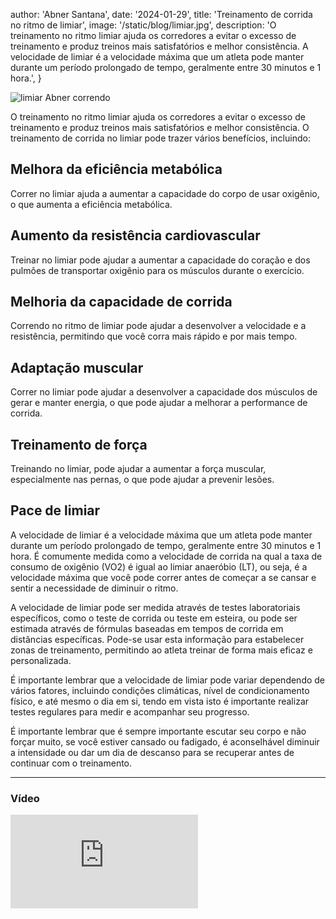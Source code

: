 
  author: 'Abner Santana',
  date: '2024-01-29',
  title: 'Treinamento de corrida no ritmo de limiar',
  image: '/static/blog/limiar.jpg',
  description:
  'O treinamento no ritmo limiar ajuda os corredores a evitar o excesso de treinamento e produz treinos mais satisfatórios e melhor consistência. A velocidade de limiar é a velocidade máxima que um atleta pode manter durante um período prolongado de tempo, geralmente entre 30 minutos e 1 hora.',
}


<Image src={pic} alt="limiar Abner correndo" />

O treinamento no ritmo limiar ajuda os corredores a evitar o excesso de treinamento e produz treinos mais satisfatórios e melhor consistência. O treinamento de corrida no limiar pode trazer vários benefícios, incluindo:

## Melhora da eficiência metabólica

Correr no limiar ajuda a aumentar a capacidade do corpo de usar oxigênio, o que aumenta a eficiência metabólica.

## Aumento da resistência cardiovascular

Treinar no limiar pode ajudar a aumentar a capacidade do coração e dos pulmões de transportar oxigênio para os músculos durante o exercício.

## Melhoria da capacidade de corrida

Correndo no ritmo de limiar pode ajudar a desenvolver a velocidade e a resistência, permitindo que você corra mais rápido e por mais tempo.

## Adaptação muscular

Correr no limiar pode ajudar a desenvolver a capacidade dos músculos de gerar e manter energia, o que pode ajudar a melhorar a performance de corrida.

## Treinamento de força

Treinando no limiar, pode ajudar a aumentar a força muscular, especialmente nas pernas, o que pode ajudar a prevenir lesões.

## Pace de limiar

A velocidade de limiar é a velocidade máxima que um atleta pode manter durante um período prolongado de tempo, geralmente entre 30 minutos e 1 hora. É comumente medida como a velocidade de corrida na qual a taxa de consumo de oxigênio (VO2) é igual ao limiar anaeróbio (LT), ou seja, é a velocidade máxima que você pode correr antes de começar a se cansar e sentir a necessidade de diminuir o ritmo.

A velocidade de limiar pode ser medida através de testes laboratoriais específicos, como o teste de corrida ou teste em esteira, ou pode ser estimada através de fórmulas baseadas em tempos de corrida em distâncias específicas. Pode-se usar esta informação para estabelecer zonas de treinamento, permitindo ao atleta treinar de forma mais eficaz e personalizada.

É importante lembrar que a velocidade de limiar pode variar dependendo de vários fatores, incluindo condições climáticas, nível de condicionamento físico, e até mesmo o dia em si, tendo em vista isto é importante realizar testes regulares para medir e acompanhar seu progresso.

É importante lembrar que é sempre importante escutar seu corpo e não forçar muito, se você estiver cansado ou fadigado, é aconselhável diminuir a intensidade ou dar um dia de descanso para se recuperar antes de continuar com o treinamento.

***
### Vídeo
<div class="video-container">
<iframe src="https://www.youtube.com/embed/gIPMS1yn96M" frameborder="0" allow="accelerometer; autoplay; clipboard-write; encrypted-media; gyroscope; picture-in-picture" allowfullscreen></iframe>
</div>